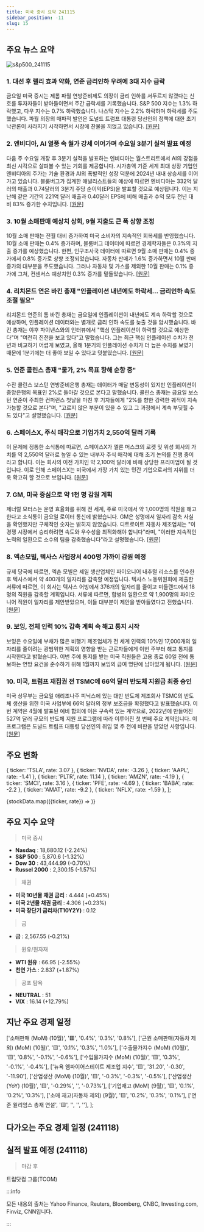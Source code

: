 ```yaml
---
title: 미국 증시 요약 241115
sidebar_position: -11
slug: 15
---
```


## 주요 뉴스 요약

![s&p500_241115](/map/241115.png)

### 1. **대선 후 랠리 효과 약화, 연준 금리인하 우려에 3대 지수 급락**

금요일 미국 증시는 제롬 파월 연방준비제도 의장이 금리 인하를 서두르지 않겠다는 신호를 투자자들이 받아들이면서 주간 급락세를 기록했습니다. S&P 500 지수는 1.3% 하락했고, 다우 지수는 0.7% 하락했습니다. 나스닥 지수는 2.2% 하락하며 하락세를 주도했습니다. 파월 의장의 매파적 발언은 도널드 트럼프 대통령 당선인의 정책에 대한 초기 낙관론이 사라지기 시작하면서 시장에 찬물을 끼얹고 있습니다. [[원문]](https://finance.yahoo.com/news/live/stock-market-today-dow-sp-500-nasdaq-sink-as-post-election-rally-fades-fed-prompts-rate-cut-rethink-143057845.html)

### 2. **엔비디아, AI 열풍 속 월가 강세 이어가며 수요일 3분기 실적 발표 예정**

다음 주 수요일 개장 후 3분기 실적을 발표하는 엔비디아는 월스트리트에서 AI의 강점을 최신 시각으로 살펴볼 수 있는 기회를 제공합니다. 시가총액 기준 세계 최대 상장 기업인 엔비디아의 주가는 기술 환경과 AI의 폭발적인 성장 덕분에 2024년 내내 상승세를 이어가고 있습니다. 블룸버그가 집계한 애널리스트들의 예상에 따르면 엔비디아는 332억 달러의 매출과 0.74달러의 3분기 주당 순이익(EPS)을 발표할 것으로 예상됩니다. 이는 지난해 같은 기간의 221억 달러 매출과 0.40달러 EPS에 비해 매출과 수익 모두 전년 대비 83% 증가한 수치입니다. [[원문]](https://finance.yahoo.com/news/nvidia-to-report-q3-earnings-wednesday-as-ai-fever-continues-to-power-wall-street-185800624.html)

### 3. **10월 소매판매 예상치 상회, 9월 지출도 큰 폭 상향 조정**

10월 소매 판매는 전월 대비 증가하여 미국 소비자의 지속적인 회복세를 반영했습니다. 10월 소매 판매는 0.4% 증가하며, 블룸버그 데이터에 따르면 경제학자들은 0.3%의 지출 증가를 예상했습니다. 한편, 인구조사국 데이터에 따르면 9월 소매 판매는 0.4% 증가에서 0.8% 증가로 상향 조정되었습니다. 자동차 판매가 1.6% 증가하면서 10월 판매 증가의 대부분을 주도했습니다. 그러나 자동차 및 가스를 제외한 10월 판매는 0.1% 증가에 그쳐, 컨센서스 예상치인 0.3% 증가를 밑돌았습니다. [[원문]](https://finance.yahoo.com/news/october-retail-sales-top-estimates-september-spending-revised-sharply-higher-133733716.html)

### 4. **리치몬드 연은 바킨 총재 "인플레이션 내년에도 하락세... 금리인하 속도 조절 필요"**

리치몬드 연준의 톰 바킨 총재는 금요일에 인플레이션이 내년에도 계속 하락할 것으로 예상하며, 인플레이션 데이터와는 별개로 금리 인하 속도를 늦출 것을 암시했습니다. 바킨 총재는 야후 파이낸스와의 인터뷰에서 "핵심 인플레이션이 하락할 것으로 예상한다"며 "여전히 진전을 보고 있다"고 말했습니다. 그는 최근 핵심 인플레이션 수치가 전년과 비교하기 어렵게 보였고, 올해 1분기의 인플레이션 수치가 더 높은 수치를 보였기 때문에 1분기에는 더 좋아 보일 수 있다고 덧붙였습니다. [[원문]](https://finance.yahoo.com/news/richmond-feds-barkin-expects-inflation-will-fall-into-next-year-hints-at-slowing-rate-cut-pace-202637105.html)

### 5. **연준 콜린스 총재 "물가, 2% 목표 향해 순항 중"**

수잔 콜린스 보스턴 연방준비은행 총재는 데이터가 매달 변동성이 있지만 인플레이션이 중앙은행의 목표인 2%로 돌아갈 것으로 본다고 말했습니다. 콜린스 총재는 금요일 보스턴 연준이 주최한 컨퍼런스 첫날을 마친 후 기자들에게 "2%를 향한 강력한 궤적이 지속 가능할 것으로 본다"며, "고르지 않은 부분이 있을 수 있고 그 과정에서 계속 부딪힐 수도 있다"고 설명했습니다. [[원문]](https://www.bloomberg.com/news/articles/2024-11-15/fed-s-collins-says-inflation-on-strong-trajectory-to-2-goal?srnd=phx-markets&embedded-checkout=true)

### 6. **스페이스X, 주식 매각으로 기업가치 2,550억 달러 기록**

이 문제에 정통한 소식통에 따르면, 스페이스X가 엘론 머스크의 로켓 및 위성 회사의 가치를 약 2,550억 달러로 높일 수 있는 내부자 주식 매각에 대해 초기 논의를 진행 중이라고 합니다. 이는 회사의 이전 가치인 약 2,100억 달러에 비해 상당한 프리미엄이 될 것입니다. 이로 인해 스페이스X는 미국에서 가장 가치 있는 민간 기업으로서의 지위를 더욱 확고히 할 것으로 보입니다. [[원문]](https://www.bloomberg.com/news/articles/2024-11-15/spacex-share-sale-said-to-value-company-around-255-billion?srnd=homepage-asia&embedded-checkout=true)

### 7. **GM, 미국 중심으로 약 1천 명 감원 계획**

제너럴 모터스는 운영 효율화를 위해 전 세계, 주로 미국에서 약 1,000명의 직원을 해고한다고 소식통이 금요일 로이터 통신에 밝혔습니다. GM은 성명에서 일자리 감축 사실을 확인했지만 구체적인 숫자는 밝히지 않았습니다. 디트로이트 자동차 제조업체는 "이 경쟁 시장에서 승리하려면 속도와 우수성을 최적화해야 합니다"라며, "이러한 지속적인 노력의 일환으로 소수의 팀을 감축했습니다"라고 설명했습니다. [[원문]](https://www.reuters.com/business/autos-transportation/gm-laying-off-nearly-1000-workers-most-us-source-says-2024-11-15/)

### 8. **엑손모빌, 텍사스 사업장서 400명 가까이 감원 예정**

규제 당국에 따르면, 엑손 모빌은 셰일 생산업체인 파이오니어 내추럴 리소스를 인수한 후 텍사스에서 약 400개의 일자리를 감축할 예정입니다. 텍사스 노동위원회에 제출한 서류에 따르면, 이 회사는 텍사스 어빙에서 376개의 일자리를 줄이고 미들랜드에서 18명의 직원을 감축할 계획입니다. 서류에 따르면, 합병의 일환으로 약 1,900명의 파이오니어 직원이 일자리를 제안받았으며, 이들 대부분이 제안을 받아들였다고 전했습니다. [[원문]](https://www.reuters.com/business/energy/exxon-mobil-cuts-nearly-400-jobs-texas-regulatory-filing-2024-11-14/)

### 9. **보잉, 전체 인력 10% 감축 계획 속 해고 통지 시작**

보잉은 수요일에 부채가 많은 비행기 제조업체가 전 세계 인력의 10%인 17,000개의 일자리를 줄이려는 광범위한 계획의 영향을 받는 근로자들에게 이번 주부터 해고 통지를 시작한다고 밝혔습니다. 이번 주에 통지를 받는 미국 직원들은 고용 종료 60일 전에 통보하는 연방 요건을 준수하기 위해 1월까지 보잉의 급여 명단에 남아있게 됩니다. [[원문]](https://www.reuters.com/business/aerospace-defense/boeing-starts-issuing-layoff-notices-starting-this-week-2024-11-13/)

### 10. **미국, 트럼프 재집권 전 TSMC에 66억 달러 반도체 지원금 최종 승인**

미국 상무부는 금요일 애리조나주 피닉스에 있는 대만 반도체 제조회사 TSMC의 반도체 생산을 위한 미국 사업부에 66억 달러의 정부 보조금을 확정했다고 발표했습니다. 이번 계약은 4월에 발표된 예비 합의에 이은 구속력 있는 계약으로, 2022년에 만들어진 527억 달러 규모의 반도체 지원 프로그램에 따라 이루어진 첫 번째 주요 계약입니다. 이 프로그램은 도널드 트럼프 대통령 당선인의 취임 몇 주 전에 비판을 받았던 사항입니다. [[원문]](https://www.reuters.com/technology/us-finalizes-66-billion-chips-award-tsmc-ahead-trump-return-2024-11-15/)

## 주요 변화

  { ticker: 'TSLA', rate: 3.07 },
  { ticker: 'NVDA', rate: -3.26 },
  { ticker: 'AAPL', rate: -1.41 },
  { ticker: 'PLTR', rate: 11.14 },
  { ticker: 'AMZN', rate: -4.19 },
  { ticker: 'SMCI', rate: 3.16 },
  { ticker: 'PFE', rate: -4.69 },
  { ticker: 'BABA', rate: -2.2 },
  { ticker: 'AMAT', rate: -9.2 },
  { ticker: 'NFLX', rate: -1.59 },
];

{stockData.map(({ticker, rate}) => <StockCardMini key={ticker} ticker={ticker} rate={rate}></StockCardMini>)}

## 주요 지수 요약

> 미국 증시

- **Nasdaq** : 18,680.12 (-2.24%)
- **S&P 500** : 5,870.6 (-1.32%)
- **Dow 30** : 43,444.99 (-0.70%)
- **Russel 2000** : 2,300.15 (-1.57%)

> 채권

- **미국 10년물 채권 금리** : 4.444 (+0.45%)
- **미국 2년물 채권 금리** : 4.306 (+0.23%)
- **미국 장단기 금리차(T10Y2Y)** : 0.12

> 금

- **금** : 2,567.55 (-0.21%)

> 원유/원자재

- **WTI 원유** : 66.95 (-2.55%)
- **천연 가스** : 2.837 (+1.87%)

> 공포 탐욕

- **NEUTRAL** : 51
- **VIX** : 16.14 (+12.79%)

## 지난 주요 경제 일정

  ['소매판매 (MoM) (10월)', '🟥', '0.4%', '0.3%', '0.8%'],
  ['근원 소매판매(자동차 제외) (MoM) (10월)', '🟨', '0.1%', '0.3%', '1.0%'],
  ['수출물가지수 (MoM) (10월)', '🟨', '0.8%', '-0.1%', '-0.6%'],
  ['수입물가지수 (MoM) (10월)', '🟨', '0.3%', '-0.1%', '-0.4%'],
  ['뉴욕 엠파이어스테이트 제조업 지수', '🟨', '31.20', '-0.30', '-11.90'],
  ['산업생산 (MoM) (10월)', '🟨', '-0.3%', '-0.3%', '-0.5%'],
  ['산업생산 (YoY) (10월)', '🟨', '-0.29%', '', '-0.73%'],
  ['기업재고 (MoM) (9월)', '🟨', '0.1%', '0.2%', '0.3%'],
  ['소매 재고(자동차 제외) (9월)', '🟨', '0.2%', '0.3%', '0.1%'],
  ['연준 윌리엄스 총재 연설', '🟨', '', '', ''],
];

<EconomicCalendar data={eventsData} />

## 다가오는 주요 경제 일정 (241118)


<EconomicCalendar data={nextEventsData} />

## 실적 발표 예정 (241118)

> 마감 후

트립닷컴 그룹(TCOM)

:::info

모든 내용의 출처는 Yahoo Finance, Reuters, Bloomberg, CNBC, Investing.com, Finviz, CNN입니다.

:::
